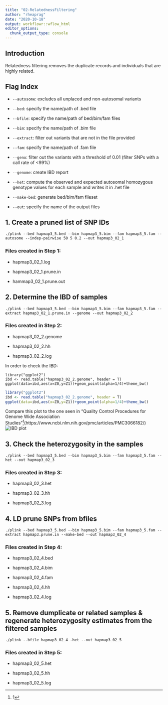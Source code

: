 ```yaml
---
title: "02-RelatednessFiltering"
author: "rheaprag"
date: "2020-10-18"
output: workflowr::wflow_html
editor_options:
  chunk_output_type: console
---
```


## Introduction
Relatedness filtering removes the duplicate records and individuals that are highly related. 

## Flag Index
* `--autosome`: excludes all unplaced and non-autosomal variants

* `--bed`: specify the name/path of .bed file

* `--bfile`: specify the name/path of bed/bim/fam files

* `--bim`: specify the name/path of .bim file

* `--extract`: filter out variants that are not in the file provided

* `--fam`: specify the name/path of .fam file

* `--geno`: filter out the variants with a threshold of 0.01 (filter SNPs with a call rate of <99%)

* `--genome`: create IBD report

* `--het`: compute the observed and expected autosomal homozygous genotype values for each sample and writes it in .het file

* `--make-bed`: generate bed/bim/fam fileset

* `--out`: specify the name of the output files

## 1. Create a pruned list of SNP IDs

```{}
./plink --bed hapmap3_5.bed --bim hapmap3_5.bim --fam hapmap3_5.fam --autosome --indep-pairwise 50 5 0.2 --out hapmap3_02_1
```
### Files created in Step 1:
  

* hapmap3_02_1.log

* hapmap3_02_1.prune.in
  
* hammap3_02_1.prune.out

## 2. Determine the IBD of samples
```{}
./plink --bed hapmap3_5.bed --bim hapmap3_5.bim --fam hapmap3_5.fam --extract hapmap3_02_1.prune.in --genome --out hapmap3_02_2
```
### Files created in Step 2:

* hapmap3_02_2.genome
  
* hapmap3_02_2.hh
  
* hapmap3_02_2.log
  
In order to check the IBD:
```{}
library("ggplot2")
ibd <- read.table("hapmap3_02_2.genome", header = T)
ggplot(data=ibd,aes(x=Z0,y=Z1))+geom_point(alpha=1/4)+theme_bw()
```

```r
library("ggplot2")
ibd <- read.table("hapmap3_02_2.genome", header = T)
ggplot(data=ibd,aes(x=Z0,y=Z1))+geom_point(alpha=1/4)+theme_bw()
```

Compare this plot to the one seen in "Quality Control Procedures for Genome Wide Association Studies"^[1](https://www.ncbi.nlm.nih.gov/pmc/articles/PMC3066182/)
![IBD plot](~/Desktop/GWAS_QC/GWAS_QC/IBD_Plot.png)

## 3. Check the heterozygosity in the samples
```{}
./plink --bed hapmap3_5.bed --bim hapmap3_5.bim --fam hapmap3_5.fam --het --out hapmap3_02_3
```
### Files created in Step 3:

* hapmap3_02_3.het
  
* hapmap3_02_3.hh
  
* hapmap3_02_3.log

## 4. LD prune SNPs from bfiles
```{}
./plink --bed hapmap3_5.bed --bim hapmap3_5.bim --fam hapmap3_5.fam --extract hapmap3.prune.in --make-bed --out hapmap3_02_4
```
### Files created in Step 4:

* hapmap3_02_4.bed
  
* hapmap3_02_4.bim
  
* hapmap3_02_4.fam
  
* hapmap3_02_4.hh
  
* hapmap3_02_4.log

## 5. Remove dumplicate or related samples & regenerate heterozygosity estimates from the filtered samples
```{}
./plink --bfile hapmap3_02_4 -het --out hapmap3_02_5
```
### Files created in Step 5:

* hapmap3_02_5.het
  
* hapmap3_02_5.hh
  
* hapmap3_02_5.log





